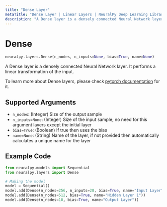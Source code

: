 ```yaml
---
title: "Dense Layer"
metaTitle: "Dense Layer | Linear Layers | NeuralPy Deep Learning Library"
description: "A Dense layer is a densely connected Neural Network layer. It performs a linear transformation of the input."
---
```

# Dense

```python
neuralpy.layers.Dense(n_nodes, n_inputs=None, bias=True, name=None)
```

A Dense layer is a densely connected Neural Network layer. It performs a linear transformation of the input.

To learn more about Dense layers, please check [pytorch documentation](https://pytorch.org/docs/stable/nn.html?highlight=linear#torch.nn.Linear) for it.

## Supported Arguments

- `n_nodes`: (Integer) Size of the output sample
- `n_inputs=None`: (Integer) Size of the input sample, no need for this argument layers except the initial layer
- `bias=True`: (Boolean) If true then uses the bias
- `name=None`: (String) Name of the layer, if not provided then automatically calculates a unique name for the layer

## Example Code

```python
from neuralpy.models import Sequential
from neuralpy.layers import Dense

# Making the model
model = Sequential()
model.add(Dense(n_nodes=256, n_inputs=28, bias=True, name="Input Layer"))
model.add(Dense(n_nodes=512, bias=True, name="Hidden Layer 1"))
model.add(Dense(n_nodes=10, bias=True, name="Output Layer"))
```